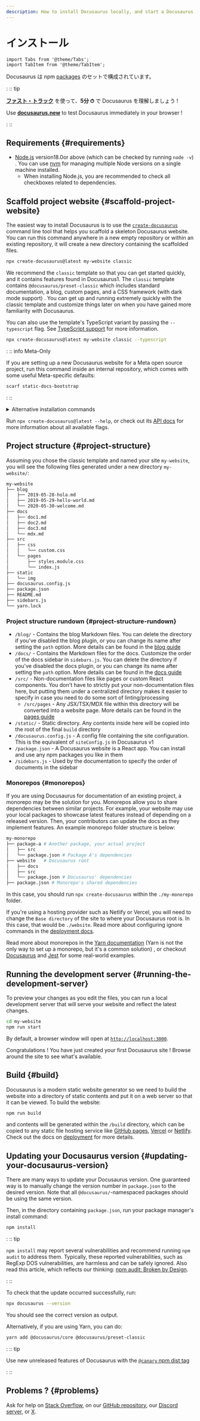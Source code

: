 ```yaml
---
description: How to install Docusaurus locally, and start a Docusaurus site in no time.
---
```


<!-- 
# Installation
 -->
# インストール

```mdx-code-block
import Tabs from '@theme/Tabs';
import TabItem from '@theme/TabItem';
```

<!-- 
Docusaurus consists of a set of npm [packages](https://github.com/facebook/docusaurus/tree/main/packages).
 -->
Docusaurus は npm [packages](https://github.com/facebook/docusaurus/tree/main/packages) のセットで構成されています。

: :: tip

<!-- 
Use the **[Fast Track](introduction.mdx#fast-track)** to understand Docusaurus in **5 minutes ⏱**!
 -->
**[ファスト・トラック](introduction.mdx#fast-track)** を使って、**5分 ⏱** で Docusaurus を理解しましょう !

<!-- 
Use **[docusaurus.new](https://docusaurus.new)** to test Docusaurus immediately in your browser!
 -->
Use **[docusaurus.new](https://docusaurus.new)** to test Docusaurus immediately in your browser !

: ::

<!-- 
## Requirements {#requirements}
 -->
## Requirements {#requirements}

<!-- 
- [Node.js](https://nodejs.org/en/download/) version 18.0 or above (which can be checked by running `node -v`). You can use [nvm](https://github.com/nvm-sh/nvm) for managing multiple Node versions on a single machine installed.
  - When installing Node.js, you are recommended to check all checkboxes related to dependencies.
 -->
- [Node.js](https://nodejs.org/en/download/) version18.0or above (which can be checked by running `node -v`) . You can use [nvm](https://github.com/nvm-sh/nvm) for managing multiple Node versions on a single machine installed.
  - When installing Node.js, you are recommended to check all checkboxes related to dependencies.

<!-- 
## Scaffold project website {#scaffold-project-website}
 -->
## Scaffold project website {#scaffold-project-website}

<!-- 
The easiest way to install Docusaurus is to use the [`create-docusaurus`](./api/misc/create-docusaurus.mdx) command line tool that helps you scaffold a skeleton Docusaurus website. You can run this command anywhere in a new empty repository or within an existing repository, it will create a new directory containing the scaffolded files.
 -->
The easiest way to install Docusaurus is to use the [`create-docusaurus`](./api/misc/create-docusaurus.mdx) command line tool that helps you scaffold a skeleton Docusaurus website. You can run this command anywhere in a new empty repository or within an existing repository, it will create a new directory containing the scaffolded files.

```bash
npx create-docusaurus@latest my-website classic
```

<!-- 
We recommend the `classic` template so that you can get started quickly, and it contains features found in Docusaurus 1. The `classic` template contains `@docusaurus/preset-classic` which includes standard documentation, a blog, custom pages, and a CSS framework (with dark mode support). You can get up and running extremely quickly with the classic template and customize things later on when you have gained more familiarity with Docusaurus.
 -->
We recommend the `classic` template so that you can get started quickly, and it contains features found in Docusaurus1. The `classic` template contains `@docusaurus/preset-classic` which includes standard documentation, a blog, custom pages, and a CSS framework (with dark mode support) . You can get up and running extremely quickly with the classic template and customize things later on when you have gained more familiarity with Docusaurus.

<!-- 
You can also use the template's TypeScript variant by passing the `--typescript` flag. See [TypeScript support](./typescript-support.mdx) for more information.
 -->
You can also use the template's TypeScript variant by passing the `--typescript` flag. See [TypeScript support](./typescript-support.mdx) for more information.

```bash
npx create-docusaurus@latest my-website classic --typescript
```

: :: info Meta-Only

<!-- 
If you are setting up a new Docusaurus website for a Meta open source project, run this command inside an internal repository, which comes with some useful Meta-specific defaults:
 -->
If you are setting up a new Docusaurus website for a Meta open source project, run this command inside an internal repository, which comes with some useful Meta-specific defaults:

```bash
scarf static-docs-bootstrap
```

: ::

<details>
  <summary>Alternative installation commands</summary>

<!-- 
You can also initialize a new project using your preferred project manager:
 -->
You can also initialize a new project using your preferred project manager:

```bash npm2yarn
npm init docusaurus
```

</details>

<!-- 
Run `npx create-docusaurus@latest --help`, or check out its [API docs](./api/misc/create-docusaurus.mdx) for more information about all available flags.
 -->
Run `npx create-docusaurus@latest --help`, or check out its [API docs](./api/misc/create-docusaurus.mdx) for more information about all available flags.

<!-- 
## Project structure {#project-structure}
 -->
## Project structure {#project-structure}

<!-- 
Assuming you chose the classic template and named your site `my-website`, you will see the following files generated under a new directory `my-website/`:
 -->
Assuming you chose the classic template and named your site `my-website`, you will see the following files generated under a new directory `my-website/`:

```bash
my-website
├── blog
│   ├── 2019-05-28-hola.md
│   ├── 2019-05-29-hello-world.md
│   └── 2020-05-30-welcome.md
├── docs
│   ├── doc1.md
│   ├── doc2.md
│   ├── doc3.md
│   └── mdx.md
├── src
│   ├── css
│   │   └── custom.css
│   └── pages
│       ├── styles.module.css
│       └── index.js
├── static
│   └── img
├── docusaurus.config.js
├── package.json
├── README.md
├── sidebars.js
└── yarn.lock
```

<!-- 
### Project structure rundown {#project-structure-rundown}
 -->
### Project structure rundown {#project-structure-rundown}

<!-- 
- `/blog/` - Contains the blog Markdown files. You can delete the directory if you've disabled the blog plugin, or you can change its name after setting the `path` option. More details can be found in the [blog guide](blog.mdx)
- `/docs/` - Contains the Markdown files for the docs. Customize the order of the docs sidebar in `sidebars.js`. You can delete the directory if you've disabled the docs plugin, or you can change its name after setting the `path` option. More details can be found in the [docs guide](./guides/docs/docs-introduction.mdx)
- `/src/` - Non-documentation files like pages or custom React components. You don't have to strictly put your non-documentation files here, but putting them under a centralized directory makes it easier to specify in case you need to do some sort of linting/processing
  - `/src/pages` - Any JSX/TSX/MDX file within this directory will be converted into a website page. More details can be found in the [pages guide](guides/creating-pages.mdx)
- `/static/` - Static directory. Any contents inside here will be copied into the root of the final `build` directory
- `/docusaurus.config.js` - A config file containing the site configuration. This is the equivalent of `siteConfig.js` in Docusaurus v1
- `/package.json` - A Docusaurus website is a React app. You can install and use any npm packages you like in them
- `/sidebars.js` - Used by the documentation to specify the order of documents in the sidebar
 -->
- `/blog/` - Contains the blog Markdown files. You can delete the directory if you've disabled the blog plugin, or you can change its name after setting the `path` option. More details can be found in the [blog guide](blog.mdx)
- `/docs/` - Contains the Markdown files for the docs. Customize the order of the docs sidebar in `sidebars.js`. You can delete the directory if you've disabled the docs plugin, or you can change its name after setting the `path` option. More details can be found in the [docs guide](./guides/docs/docs-introduction.mdx)
- `/src/` - Non-documentation files like pages or custom React components. You don't have to strictly put your non-documentation files here, but putting them under a centralized directory makes it easier to specify in case you need to do some sort of linting/processing
  - `/src/pages` - Any JSX/TSX/MDX file within this directory will be converted into a website page. More details can be found in the [pages guide](guides/creating-pages.mdx)
- `/static/` - Static directory. Any contents inside here will be copied into the root of the final `build` directory
- `/docusaurus.config.js` - A config file containing the site configuration. This is the equivalent of `siteConfig.js` in Docusaurus v1
- `/package.json` - A Docusaurus website is a React app. You can install and use any npm packages you like in them
- `/sidebars.js` - Used by the documentation to specify the order of documents in the sidebar

<!-- 
### Monorepos {#monorepos}
 -->
### Monorepos {#monorepos}

<!-- 
If you are using Docusaurus for documentation of an existing project, a monorepo may be the solution for you. Monorepos allow you to share dependencies between similar projects. For example, your website may use your local packages to showcase latest features instead of depending on a released version. Then, your contributors can update the docs as they implement features. An example monorepo folder structure is below:
 -->
If you are using Docusaurus for documentation of an existing project, a monorepo may be the solution for you. Monorepos allow you to share dependencies between similar projects. For example, your website may use your local packages to showcase latest features instead of depending on a released version. Then, your contributors can update the docs as they implement features. An example monorepo folder structure is below:

```bash
my-monorepo
├── package-a # Another package, your actual project
│   ├── src
│   └── package.json # Package A's dependencies
├── website   # Docusaurus root
│   ├── docs
│   ├── src
│   └── package.json # Docusaurus' dependencies
├── package.json # Monorepo's shared dependencies
```

<!-- 
In this case, you should run `npx create-docusaurus` within the `./my-monorepo` folder.
 -->
In this case, you should run `npx create-docusaurus` within the `./my-monorepo` folder.

<!-- 
If you're using a hosting provider such as Netlify or Vercel, you will need to change the `Base directory` of the site to where your Docusaurus root is. In this case, that would be `./website`. Read more about configuring ignore commands in the [deployment docs](./deployment.mdx#deploying-to-netlify).
 -->
If you're using a hosting provider such as Netlify or Vercel, you will need to change the `Base directory` of the site to where your Docusaurus root is. In this case, that would be `./website`. Read more about configuring ignore commands in the [deployment docs](./deployment.mdx#deploying-to-netlify).

<!-- 
Read more about monorepos in the [Yarn documentation](https://yarnpkg.com/features/workspaces) (Yarn is not the only way to set up a monorepo, but it's a common solution), or checkout [Docusaurus](https://github.com/facebook/docusaurus) and [Jest](https://github.com/facebook/jest) for some real-world examples.
 -->
Read more about monorepos in the [Yarn documentation](https://yarnpkg.com/features/workspaces) (Yarn is not the only way to set up a monorepo, but it's a common solution) , or checkout [Docusaurus](https://github.com/facebook/docusaurus) and [Jest](https://github.com/facebook/jest) for some real-world examples.

<!-- 
## Running the development server {#running-the-development-server}
 -->
## Running the development server {#running-the-development-server}

<!-- 
To preview your changes as you edit the files, you can run a local development server that will serve your website and reflect the latest changes.
 -->
To preview your changes as you edit the files, you can run a local development server that will serve your website and reflect the latest changes.

```bash npm2yarn
cd my-website
npm run start
```

<!-- 
By default, a browser window will open at [`http://localhost:3000`](http://localhost:3000).
 -->
By default, a browser window will open at [`http://localhost:3000`](http://localhost:3000).

<!-- 
Congratulations! You have just created your first Docusaurus site! Browse around the site to see what's available.
 -->
Congratulations ! You have just created your first Docusaurus site ! Browse around the site to see what's available.

<!-- 
## Build {#build}
 -->
## Build {#build}

<!-- 
Docusaurus is a modern static website generator so we need to build the website into a directory of static contents and put it on a web server so that it can be viewed. To build the website:
 -->
Docusaurus is a modern static website generator so we need to build the website into a directory of static contents and put it on a web server so that it can be viewed. To build the website:

```bash npm2yarn
npm run build
```

<!-- 
and contents will be generated within the `/build` directory, which can be copied to any static file hosting service like [GitHub pages](https://pages.github.com/), [Vercel](https://vercel.com/) or [Netlify](https://www.netlify.com/). Check out the docs on [deployment](deployment.mdx) for more details.
 -->
and contents will be generated within the `/build` directory, which can be copied to any static file hosting service like [GitHub pages](https://pages.github.com/), [Vercel](https://vercel.com/) or [Netlify](https://www.netlify.com/). Check out the docs on [deployment](deployment.mdx) for more details.

<!-- 
## Updating your Docusaurus version {#updating-your-docusaurus-version}
 -->
## Updating your Docusaurus version {#updating-your-docusaurus-version}

<!-- 
There are many ways to update your Docusaurus version. One guaranteed way is to manually change the version number in `package.json` to the desired version. Note that all `@docusaurus/`-namespaced packages should be using the same version.
 -->
There are many ways to update your Docusaurus version. One guaranteed way is to manually change the version number in `package.json` to the desired version. Note that all `@docusaurus/`-namespaced packages should be using the same version.


<UpgradeGuide />

<!-- 
Then, in the directory containing `package.json`, run your package manager's install command:
 -->
Then, in the directory containing `package.json`, run your package manager's install command:

```bash npm2yarn
npm install
```

: :: tip

<!-- 
`npm install` may report several vulnerabilities and recommend running `npm audit` to address them. Typically, these reported vulnerabilities, such as RegExp DOS vulnerabilities, are harmless and can be safely ignored. Also read this article, which reflects our thinking: [npm audit: Broken by Design](https://overreacted.io/npm-audit-broken-by-design/).
 -->
`npm install` may report several vulnerabilities and recommend running `npm audit` to address them. Typically, these reported vulnerabilities, such as RegExp DOS vulnerabilities, are harmless and can be safely ignored. Also read this article, which reflects our thinking: [npm audit: Broken by Design](https://overreacted.io/npm-audit-broken-by-design/).

: ::

<!-- 
To check that the update occurred successfully, run:
 -->
To check that the update occurred successfully, run:

```bash
npx docusaurus --version
```

<!-- 
You should see the correct version as output.
 -->
You should see the correct version as output.

<!-- 
Alternatively, if you are using Yarn, you can do:
 -->
Alternatively, if you are using Yarn, you can do:

```bash
yarn add @docusaurus/core @docusaurus/preset-classic
```

: :: tip

<!-- 
Use new unreleased features of Docusaurus with the [`@canary` npm dist tag](/community/canary)
 -->
Use new unreleased features of Docusaurus with the [`@canary` npm dist tag](/community/canary)

: ::

<!-- 
## Problems? {#problems}
 -->
## Problems ? {#problems}

<!-- 
Ask for help on [Stack Overflow](https://stackoverflow.com/questions/tagged/docusaurus), on our [GitHub repository](https://github.com/facebook/docusaurus), our [Discord server](https://discordapp.com/invite/docusaurus), or [X](https://x.com/docusaurus).
 -->
Ask for help on [Stack Overflow](https://stackoverflow.com/questions/tagged/docusaurus), on our [GitHub repository](https://github.com/facebook/docusaurus), our [Discord server](https://discordapp.com/invite/docusaurus), or [X](https://x.com/docusaurus).